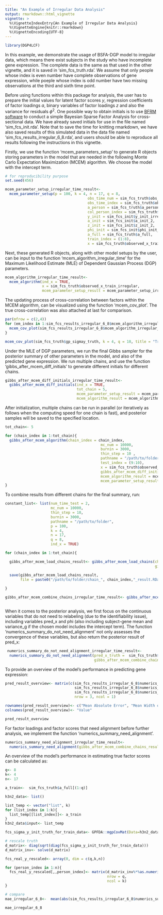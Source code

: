 ```yaml
---
title: "An Example of Irregular Data Analysis"
output: rmarkdown::html_vignette
vignette: >
  %\VignetteIndexEntry{An Example of Irregular Data Analysis}
  %\VignetteEngine{knitr::rmarkdown}
  %\VignetteEncoding{UTF-8}
---
```


```r
library(DGP4LCF)
```

In this example, we demonstrate the usage of BSFA-DGP model to irregular data, which means there exist subjects in the study who have incomplete gene expression. The complete data is the same as that used in the other vignette, and it is saved in 'sim_fcs_truth.rda'. We assume that only people whose index is even number have complete observations of gene expression, while poeple whose index is odd number have two missing observations at the third and sixth time point. 

Before using functions within this package for analysis, the user has to prepare the initial values for latent factor scores $y$, regression coefficients of factor loadings $a$, binary variables of factor loadings $z$ and also the variance for residuals $\phi^2$. One possible way to obtain initials is to use [BFRM software](https://www2.stat.duke.edu/~mw/mwsoftware/BFRM/examples.html) to conduct a simple Bayesian Sparse Factor Analysis for cross-sectional data. We have already saved initials for use in the file named 'sim_fcs_init.rda'. Note that to save the time for knitting rmarkdown, we have also saved results of this simulated data in the data file named 'sim_fcs_results_irregular_6_8.rda', and users should be able to reproduce all results following the instructions in this vignette. 

Firstly, we use the function 'mcem_parameters_setup' to generate R objects storing parameters in the model that are needed in the following Monte Carlo Expectation Maximization (MCEM) algorithm. We choose the model with the intercept term. 

```r

# for reproducibility purpose
set.seed(456)

mcem_parameter_setup_irregular_time_result<-
  mcem_parameter_setup(p = 100, k = 4, n = 17, q = 8,
                                      obs_time_num = sim_fcs_truth$obs_time_num,
                                      obs_time_index = sim_fcs_truth$obs_time_index,
                                      a_person = sim_fcs_truth$a_person,
                                      col_person_index = sim_fcs_truth$col_person_index,
                                      y_init = sim_fcs_init$y_init_irregular,
                                      a_init = sim_fcs_init$a_init_2,
                                      z_init = sim_fcs_init$z_init_2,
                                      phi_init = sim_fcs_init$phi_init_irregular,
                                      a_full = sim_fcs_truth$a_full,
                                      train_index = (1:8),
                                      x = sim_fcs_truth$observed_x_train_irregular)

```

Next, these generated R objects, along with other model setups by the user, can be input to the function 'mcem_algorithm_irregular_time' for the Maximum Likelihood Estimate (MLE) of Dependent Gaussian Process (DGP) parameters.

```r

mcem_algorithm_irregular_time_result<-
  mcem_algorithm(ind_x = TRUE,
                 x = sim_fcs_truth$observed_x_train_irregular,
                 mcem_parameter_setup_result = mcem_parameter_setup_irregular_time_result)

```

The updating process of cross-correlation between factors within the MCEM algorithm, can be visualized using the function 'mcem_cov_plot'. The true cross-correlation was also attached at last for comparison.

```r

par(mfrow = c(2,4))
for (em_index in 1:sim_fcs_results_irregular_6_8$mcem_algorithm_irregular_time_result$index_used){
  mcem_cov_plot(sim_fcs_results_irregular_6_8$mcem_algorithm_irregular_time_result$sigmay_record[em_index,,], k = 4, q = 8, title = paste0("MCEM Iteration ", em_index))
}

mcem_cov_plot(sim_fcs_truth$gp_sigmay_truth, k = 4, q = 10, title = "Truth: Correlated Factors")

```

Under the MLE of DGP parameters, we run the final Gibbs sampler for the posterior summary of other parameters in the model, and also of the predicted gene expression. We run multiple chains, and use the function 'gibbs_after_mcem_diff_initials' to generate different initials for different chains.

```r

gibbs_after_mcem_diff_initials_irregular_time_result<-
  gibbs_after_mcem_diff_initials(ind_x = TRUE,
                                 tot_chain = 5, 
                                 mcem_parameter_setup_result = mcem_parameter_setup_irregular_time_result,
                                 mcem_algorithm_result = mcem_algorithm_irregular_time_result)

```

After initialization, multiple chains can be run in parallel (or iteratively as follows when the computing speed for one chain is fast), and posterior samples will be saved to the specified location.

```r

tot_chain<- 5

for (chain_index in 1:tot_chain){
  gibbs_after_mcem_algorithm(chain_index = chain_index,
                                            mc_num = 10000,
                                            burnin = 3000,
                                            thin_step = 10 ,
                                            pathname = "/path/to/folder",
                                            test_index = (9:10),
                                            x = sim_fcs_truth$observed_x_train_irregular,
                                            gibbs_after_mcem_diff_initials_result = gibbs_after_mcem_diff_initials_irregular_time_result,
                                            mcem_algorithm_result = mcem_algorithm_irregular_time_result,
                                            mcem_parameter_setup_result =  mcem_parameter_setup_irregular_time_result)
}

```

To combine results from different chains for the final summary, run:

```r

constant_list<- list(num_time_test = 2,
                     mc_num = 10000,
                     thin_step = 10,
                     burnin = 3000,
                     pathname = "/path/to/folder",
                     p = 100,
                     k = 4,
                     n = 17,
                     q = 8,
                     ind_x = TRUE)

for (chain_index in 1:tot_chain){

  gibbs_after_mcem_load_chains_result<- gibbs_after_mcem_load_chains(chain_index = chain_index,
                                                                     gibbs_after_mcem_algorithm_result = constant_list)

  save(gibbs_after_mcem_load_chains_result,
       file = paste0("/path/to/folder/chain_", chain_index,"_result.RData"))
  
}

gibbs_after_mcem_combine_chains_irregular_time_result<- gibbs_after_mcem_combine_chains(tot_chain = 5,
                                                                                        gibbs_after_mcem_algorithm_result = constant_list)

```

When it comes to the posterior analysis, we first focus on the continuous variables that do not need to relabeling (due to the identifiability issue), including variables pred_x and phi (also including subject-gene mean and variance_g if the chosen model includes the intercept term). The function 'numerics_summary_do_not_need_alignment' not only assesses the convergence of these variables, but also return the posterior result of pred_x: 

```r

 numerics_summary_do_not_need_alignment_irregular_time_result<- 
  numerics_summary_do_not_need_alignment(pred_x_truth =  sim_fcs_truth$observed_x_pred_reformat,
                                         gibbs_after_mcem_combine_chains_result =  gibbs_after_mcem_combine_chains_irregular_time_result)
```

To provide an overview of the model's performance in predicting gene expression: 

```r

pred_result_overview<- matrix(c(sim_fcs_results_irregular_6_8$numerics_summary_do_not_need_alignment_irregular_time_result$pred_x_result$mae_using_median_est,
                                sim_fcs_results_irregular_6_8$numerics_summary_do_not_need_alignment_irregular_time_result$pred_x_result$mean_width_interval,        
                                sim_fcs_results_irregular_6_8$numerics_summary_do_not_need_alignment_irregular_time_result$pred_x_result$proportion_of_within_interval_biomarkers), 
                                nrow = 3, ncol = 1)

rownames(pred_result_overview)<- c("Mean Absolute Error", "Mean Width of Intervals", "Proportion of Coverage")
colnames(pred_result_overview)<- "Value"

pred_result_overview

```
For factor loadings and factor scores that need alignment before further analysis, we implement the function 'numerics_summary_need_alignment'.  

```r

numerics_summary_need_alignment_irregular_time_result<-
  numerics_summary_need_alignment(gibbs_after_mcem_combine_chains_result =  gibbs_after_mcem_combine_chains_irregular_time_result)

```

An overview of the model's performance in estimating true factor scores can be calculated as:

```r

q<- 8
k<- 4
n<- 17

a_train<-  sim_fcs_truth$a_full[(1:q)]

h3n2_data<- list()

list_temp <- vector("list", k)
for (list_index in 1:k){
  list_temp[[list_index]]<- a_train
}
h3n2_data$input<- list_temp

fcs_sigma_y_init_truth_for_train_data<- GPFDA::mgpCovMat(Data=h3n2_data, hp=sim_fcs_truth$gp_hp_truth)

# rescale truth
d_matrix<- diag(sqrt(diag(fcs_sigma_y_init_truth_for_train_data)))
d_matrix_inv<- solve(d_matrix)

fcs_real_y_rescaled<- array(0, dim = c(q,k,n))

for (person_index in 1:n){
  fcs_real_y_rescaled[,,person_index]<- matrix(d_matrix_inv%*%as.numeric(sim_fcs_truth$real_y[1:q,,person_index]),
                                               nrow = q,
                                               ncol = k)
}

# compare
mae_irregular_6_8<-  mean(abs(sim_fcs_results_irregular_6_8$numerics_summary_need_alignment_irregular_time_result$reordered_summary$latent_y[(1:q),,] - fcs_real_y_rescaled)) 

mae_irregular_6_8
```

